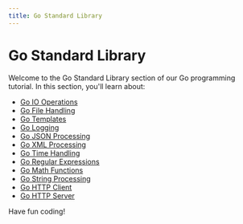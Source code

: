 ```yaml
---
title: Go Standard Library
---
```


# Go Standard Library

Welcome to the Go Standard Library section of our Go programming tutorial. In this section, you'll learn about:

- [Go IO Operations](./0-go-io-operations.mdx)
- [Go File Handling](./1-go-file-handling.mdx)
- [Go Templates](./10-go-templates.mdx)
- [Go Logging](./11-go-logging.mdx)
- [Go JSON Processing](./2-go-json-processing.mdx)
- [Go XML Processing](./3-go-xml-processing.mdx)
- [Go Time Handling](./4-go-time-handling.mdx)
- [Go Regular Expressions](./5-go-regular-expressions.mdx)
- [Go Math Functions](./6-go-math-functions.mdx)
- [Go String Processing](./7-go-string-processing.mdx)
- [Go HTTP Client](./8-go-http-client.mdx)
- [Go HTTP Server](./9-go-http-server.mdx)

Have fun coding!